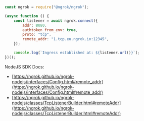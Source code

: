 ```jsx
const ngrok = require("@ngrok/ngrok");

(async function () {
	const listener = await ngrok.connect({
		addr: 8080,
		authtoken_from_env: true,
		proto: "tcp",
		remote_addr: "1.tcp.eu.ngrok.io:12345",
	});

	console.log(`Ingress established at: ${listener.url()}`);
})();
```

NodeJS SDK Docs:

- [https://ngrok.github.io/ngrok-nodejs/interfaces/Config.html#remote_addr](https://ngrok.github.io/ngrok-nodejs/interfaces/Config.html#remote_addr)
- [https://ngrok.github.io/ngrok-nodejs/classes/TcpListenerBuilder.html#remoteAddr](https://ngrok.github.io/ngrok-nodejs/classes/TcpListenerBuilder.html#remoteAddr)
